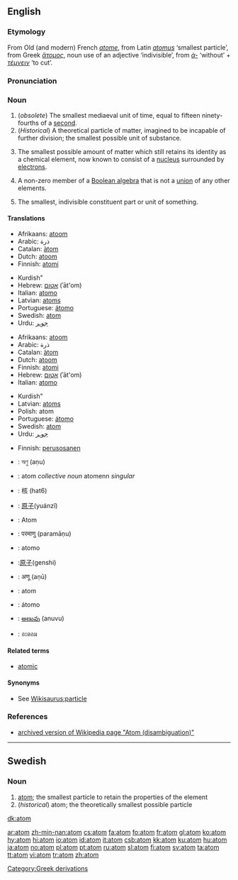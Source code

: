 {{wikisaurus-link|particle}} 
{{wikipedia}}
==English==
===Etymology===
From Old (and modern) French ''[[atome]]'', from Latin ''[[atomus]]'' ‘smallest particle’, from Greek ''[[ἄτομος]]'', noun use of an adjective ‘indivisible’, from ''[[ἀ-]]'' ‘without’ + ''[[τέμνειν]]'' ‘to cut’.

===Pronunciation===
{{IPA|/ˈætəm/}}

===Noun===
{{en-noun}}

# (''obsolete'') The smallest mediaeval unit of time, equal to fifteen ninety-fourths of a [[second]].
# (''Historical'') A theoretical particle of matter, imagined to be incapable of further division; the smallest possible unit of substance.
# {{physics}} The smallest possible amount of matter which still retains its identity as a chemical element, now known to consist of a [[nucleus]] surrounded by [[electrons]].
# {{mathematics}} A non-zero member of a [[wikipedia:Boolean algebra|Boolean algebra]] that is not a [[union]] of any other elements.
# The smallest, indivisible constituent part or unit of something.

====Translations====
{{trans-top|small unit of time}}
{{trans-mid}}
{{trans-bottom}}

{{trans-top|theoretical particle of matter}}
*Afrikaans: [[atoom]]
*Arabic: ذرة
*Catalan: [[àtom]]
*Dutch: [[atoom]] {{n}}
*Finnish: [[atomi]]
{{trans-mid}}
*Kurdish" {{KUchar|[[ئه‌تۆم]]}}
*Hebrew: [[אטום]] (ʾāt'om) {{m}}
*Italian: [[atomo]] {{m}}
*Latvian: [[atoms]] {{m}}
*Portuguese: [[átomo]]
*Swedish: [[#Swedish|atom]] {{c}}
*Urdu: [[جوہر]] {{m}}
{{trans-bottom}}

{{trans-top|smallest possible amount of matter retaining its chemical properties}}
*Afrikaans: [[atoom]]
*Arabic: ذرة
*Catalan: [[àtom]]
*Dutch: [[atoom]] {{n}}
*Finnish: [[atomi]]
*Hebrew: [[אטום]] (ʾāt'om) {{m}}
*Italian: [[atomo]] {{m}}
{{trans-mid}}
*Kurdish" {{KUchar|[[ئه‌تۆم]]}}
*Latvian: [[atoms]]
*Polish: atom {{m}}
*Portuguese: [[átomo]]
*Swedish: [[atom#Swedish|atom]] {{c}}
*Urdu: [[جوہر]] {{m}}
{{trans-bottom}}

{{trans-top|a kind of member of a Boolean algebra}}
{{trans-mid}}
{{trans-bottom}}

{{trans-top|the smallest indivisible consituent}}
*Finnish: [[perusosanen]]
{{trans-mid}}
{{trans-bottom}}

{{checktrans}}
{{top}}
*{{ttbc|Bengali}}: অণু (aṇu)
*{{ttbc|Breton}}: atom ''collective noun'' atomenn ''singular'' {{f}}
*{{ttbc|Cantonese}}: 核 (hat6)
*{{ttbc|Chinese}}: [[原子]](yuánzǐ)
*{{ttbc|German}}: Atom {{n}}
*{{ttbc|Hindi}}: परमाणु (paramāṇu)
{{mid}}
*{{ttbc|Interlingua}}: atomo
*{{ttbc|Japanese}}:[[原子]](genshi)
*{{ttbc|Marathi}}: अणू (aṇū)
*{{ttbc|Romanian}}: atom {{m}}
*{{ttbc|Spanish}}: átomo {{m}}
*{{ttbc|Telugu}}: [[అణువు]] (anuvu)
*{{ttbc|Thai}}: อะตอม
{{bottom}}

====Related terms====
*[[atomic]]

====Synonyms====
* See [[Wikisaurus:particle]] 

===References===
*[http://en.wikipedia.org/w/index.php?title=Atom_(disambiguation)&direction=next&oldid=4826336 archived version of Wikipedia page "Atom (disambiguation)"]

[[Category:Greek derivations]]

----

==Swedish==

===Noun===
{{sv-noun-reg-er}}

# [[#English|atom]]; the smallest particle to retain the properties of the element
# (''historical'') atom; the theoretically smallest possible particle

[[dk:atom]]

[[ar:atom]]
[[zh-min-nan:atom]]
[[cs:atom]]
[[fa:atom]]
[[fo:atom]]
[[fr:atom]]
[[gl:atom]]
[[ko:atom]]
[[hy:atom]]
[[hi:atom]]
[[io:atom]]
[[id:atom]]
[[it:atom]]
[[csb:atom]]
[[kk:atom]]
[[ku:atom]]
[[hu:atom]]
[[ja:atom]]
[[no:atom]]
[[pl:atom]]
[[pt:atom]]
[[ru:atom]]
[[sl:atom]]
[[fi:atom]]
[[sv:atom]]
[[ta:atom]]
[[tt:atom]]
[[vi:atom]]
[[tr:atom]]
[[zh:atom]]